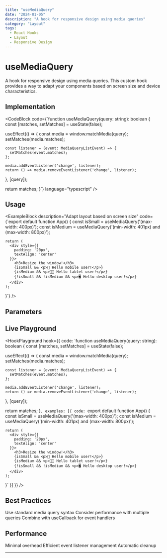 ```yaml
---
title: "useMediaQuery"
date: "2024-01-05"
description: "A hook for responsive design using media queries"
category: "Layout"
tags:
  - React Hooks
  - Layout
  - Responsive Design
---
```


# useMediaQuery

A hook for responsive design using media queries. This custom hook provides a way to adapt your components based on screen size and device characteristics.

## Implementation

<CodeBlock
  code={`function useMediaQuery(query: string): boolean {
  const [matches, setMatches] = useState(false);

useEffect(() => {
const media = window.matchMedia(query);
setMatches(media.matches);

    const listener = (event: MediaQueryListEvent) => {
      setMatches(event.matches);
    };

    media.addEventListener('change', listener);
    return () => media.removeEventListener('change', listener);

}, [query]);

return matches;
}`}
language="typescript"
/>

## Usage

<ExampleBlock
  description="Adapt layout based on screen size"
  code={`export default function App() {
    const isSmall = useMediaQuery('(max-width: 400px)');
    const isMedium = useMediaQuery('(min-width: 401px) and (max-width: 800px)');

    return (
      <div style={{
        padding: '20px',
        textAlign: 'center'
      }}>
        <h3>Resize the window!</h3>
        {isSmall && <p>👋 Hello mobile user!</p>}
        {isMedium && <p>👨‍💻 Hello tablet user!</p>}
        {!isSmall && !isMedium && <p>🖥️ Hello desktop user!</p>}
      </div>
    );

}`}
/>

## Parameters

<ParameterList>
  <Parameter name="query" type="string" required description="Media query string" />
</ParameterList>

## Live Playground

<HookPlayground hook={{
  code: `function useMediaQuery(query: string): boolean {
  const [matches, setMatches] = useState(false);

useEffect(() => {
const media = window.matchMedia(query);
setMatches(media.matches);

    const listener = (event: MediaQueryListEvent) => {
      setMatches(event.matches);
    };

    media.addEventListener('change', listener);
    return () => media.removeEventListener('change', listener);

}, [query]);

return matches;
}`,
  examples: [{
    code: `export default function App() {
const isSmall = useMediaQuery('(max-width: 400px)');
const isMedium = useMediaQuery('(min-width: 401px) and (max-width: 800px)');

    return (
      <div style={{
        padding: '20px',
        textAlign: 'center'
      }}>
        <h3>Resize the window!</h3>
        {isSmall && <p>👋 Hello mobile user!</p>}
        {isMedium && <p>👨‍💻 Hello tablet user!</p>}
        {!isSmall && !isMedium && <p>🖥️ Hello desktop user!</p>}
      </div>
    );

}`
}]
}} />

## Best Practices

<BestPractices>
  <BestPracticeItem>Use standard media query syntax</BestPracticeItem>
  <BestPracticeItem>Consider performance with multiple queries</BestPracticeItem>
  <BestPracticeItem>Combine with useCallback for event handlers</BestPracticeItem>
</BestPractices>

## Performance

<Performance>
  <PerformanceItem>Minimal overhead</PerformanceItem>
  <PerformanceItem>Efficient event listener management</PerformanceItem>
  <PerformanceItem>Automatic cleanup</PerformanceItem>
</Performance>

---

